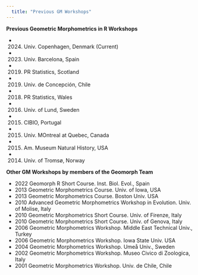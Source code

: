 ```yaml
---
  title: "Previous GM Workshops"
---
```

**Previous Geometric Morphometrics in R Workshops**

* 2024. Univ. Copenhagen, Denmark (Current)
* 2023. Univ. Barcelona, Spain
* 2019. PR Statistics, Scotland
* 2019. Univ. de Concepción, Chile
* 2018. PR Statistics, Wales
* 2016. Univ. of Lund, Sweden
* 2015. CIBIO, Portugal
* 2015. Univ. MOntreal at Quebec, Canada
* 2015. Am. Museum Natural History, USA
* 2014. Univ. of Tromsø, Norway


**Other GM Workshops by members of the Geomorph Team**

* 2022 Geomorph R Short Course. Inst. Biol. Evol., Spain
* 2013 Geometric Morphometrics Course. Univ. of Iowa, USA
* 2013 Geometric Morphometrics Course. Boston Univ. USA
* 2010 Advanced Geometric Morphometrics Workshop in Evolution. Univ. of Molise, Italy
* 2010 Geometric Morphometrics Short Course. Univ. of Firenze, Italy
* 2010 Geometric Morphometrics Short Course. Univ. of Genova, Italy
* 2006 Geometric Morphometrics Workshop. Middle East Technical Univ., Turkey
* 2006 Geometric Morphometrics Workshop. Iowa State Univ. USA
* 2004 Geometric Morphometrics Workshop. Umeå Univ., Sweden
* 2002 Geometric Morphometrics Workshop. Museo Civico di Zoologica, Italy
* 2001 Geometric Morphometrics Workshop. Univ. de Chile, Chile